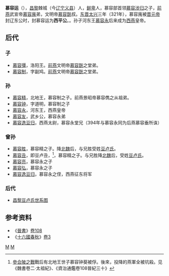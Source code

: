 '''慕容运'''（{{bd|?||?||}}），[[昌黎|昌黎]]棘城（今[[辽宁|辽宁]][[义县|义县]]）人，[[鲜卑|鲜卑]]人，慕容部首领[[慕容涉归|慕容涉归]]之子，[[前燕|前燕]]武宣帝[[慕容廆|慕容廆]]弟，文明帝[[慕容皝|慕容皝]]叔。[[东晋|东晋]][[太兴|太兴]]三年（321年），慕容廆被[[晋元帝|晋元帝]]封辽东公时，封慕容运为'''西平公'''。{{or|慕容运性格内敛，能容让哥哥慕容廆，从没想过争位。长子慕容疆在[[前燕|前燕]]建立后封为洛阳王}}。孙子河东王[[慕容永|慕容永]]后来成为[[西燕|西燕]]皇帝。
== 后代 ==
===子===
*[[慕容彊|慕容彊]]，洛阳王。[[前燕|前燕]]文明帝[[慕容皝|慕容皝]]之堂弟。
*[[慕容制|慕容制]]，字副鸠。[[前燕|前燕]]文明帝[[慕容皝|慕容皝]]之堂弟。

===孙=== 
*[[慕容精|慕容精]]，北地王，慕容制之子。前燕景昭帝慕容儁之从祖弟。
*[[慕容钟|慕容钟]]，字道明，慕容制之子
*[[慕容永|慕容永]]，河东王，西燕皇帝
*[[慕容友|慕容友]]，武乡公，慕容永弟
*[[慕容逸豆归|慕容逸豆归]]，西燕太尉，慕容永堂兄（394年与慕容永同为后燕慕容垂所诛）

===曾孙=== 
*[[慕容胜|慕容胜]]，慕容精之子。降[[北魏|北魏]]后，与兄胜受姓[[豆卢氏|豆卢氏]]。
*[[慕容丑|慕容丑]]，即豆卢丑，{{or|字钟葵，}}<ref name=ck>[[參合陂之戰|參合陂之戰]]戰后有北地王世子慕容钟葵被俘。後來，投降的燕軍全被坑殺。见《魏書卷二·太祖紀》、《資治通鑑卷108晉紀三十》</ref>，慕容精之子。与兄胜降[[北魏|北魏]]后，受姓[[豆卢氏|豆卢氏]]。
*[[慕容亮|慕容亮]]，慕容永之子
*[[慕容弘|慕容弘]]，慕容永之子
*[[慕容逸豆归|慕容逸豆归]]，慕容永之侄，西燕征东将军

===后代===
*[[昌黎豆卢氏世系图|昌黎豆卢氏世系图]]

== 参考资料 ==
*《[[晉書|晉書]]》[[s:晉書/卷108|卷108]]
*《[[十六國春秋|十六國春秋]]》[[s:十六國春秋/卷03|卷3]]

[[category:五胡十六国人物|M]]
[[category:前燕|M]]